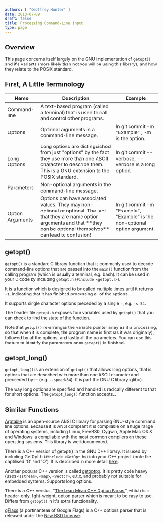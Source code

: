 ```yaml
---
authors: [ "Geoffrey Hunter" ]
date: 2013-07-09
draft: false
title: Processing Command-Line Input
type: page
---
```



## Overview

This page concerns itself largely on the GNU implementation of `getopt()` and it's variants (more likely than not you will be using this library), and how they relate to the POSIX standard.

## First, A Little Terminology

<table>
  <thead>
    <tr>
      <th>Name</th>
      <th>Description</th>
  <th>Example</th>
    </tr>
  </thead>
  <tbody>
    <tr>
      <td>Command-line</td>
      <td>A text-based program (called a terminal) that is used to call and control other programs.</td>
      <td></td>
    </tr>
    <tr>
      <td>Options</td>
      <td>Optional arguments in a command-line message.</td>
      <td>In git commit -m "Example" , -m is the option.</td>
    </tr>
    <tr>
      <td>Long Options</td>
      <td>Long options are distinguished from just "options" by the fact they use more than one ASCII character to describe them. This is a GNU extension to the POSIX standard.</td>
      <td>In git commit --verbose, --verbose is a long option.</td>
    </tr>
    <tr>
      <td>Parameters</td>
      <td>Non-optional arguments in the command-line message.</td>
      <td></td>
    </tr>
    <tr>
      <td>Option Arguments</td>
      <td>Options can have associated values. They may non-optional or optional. The fact that they are name option arguments and that **they can be optional themselves** can lead to confusion!</td>
      <td>In git commit -m "Example", "Example" is the non-optional option argument.</td>
    </tr>
  </tbody>
</table>

## getopt()

`getopt()` is a standard C library function that is commonly used to decode command-line options that are passed into the `main()` function from the calling program (which is usually a terminal, e.g. bash). It can be used in your C code by including `getopt.h` (`#include <getopt.h>`).

It is a function which is designed to be called multiple times until it returns `-1`, indicating that it has finished processing all of the options.

It supports single character options preceded by a single `-`, e.g. `-s 54`.

The header file `getopt.h` exposes four variables used by `getopt()` that you can check to find the state of the function.

Note that `getopt()` re-arranges the variable pointer array as it is processing, so that when it is complete, the program name is first (as it was originally), followed by all the options, and lastly all the parameters. You can use this feature to identify the parameters once `getopt()` is finished.

## getopt_long()

`getopt_long()` is an extension of `getopt()` that allows long options, that is, options that are described with more than one ASCII character and preceeded by -- (e.g. `--speed=54`). It is part the GNU C library (glibc).

The way long options are specified and handled is radically different to that for short options. The `getopt_long()` function accepts...

## Similar Functions

[Argtable](http://argtable.sourceforge.net/) is an open-source ANSI C library for parsing GNU-style command line options. Because it is ANSI compliant it is compilable on a huge range of operating systems, including Linux, FreeBSD, Cygwin, Apple Mac OS X and Windows, a compilable with the most common compilers on these operating systems. This library is well documented.

There is a C++ version of getopt() in the GNU C++ library. It is used by including GetOpt.h (`#include <GetOpt.h>`) into your C++ project (note the captilised 'G' and 'O'). It is described in more detail [here](http://www.chemie.fu-berlin.de/chemnet/use/info/libgpp/libgpp_39.html).

Another popular C++ version is called [getoptpp](https://code.google.com/p/getoptpp/source/checkout). It is pretty code heavy (uses `<sstream>`, `<map>`, `<vector>`, e.t.c, and probably not suitable for embedded systems. Supports long options.

There is a C++ version, "[The Lean Mean C++ Option Parser](http://optionparser.sourceforge.net/)", which is a header-only, light-weight, option parser which is meant to be easy to use. Differs from `getopt()` in it's extra functionality.

[gFlags](https://code.google.com/p/gflags/?redir=1) (a portmanteau of Google Flags) is a C++ options parser that is released under the [New BSD License](http://opensource.org/licenses/BSD-3-Clause).
